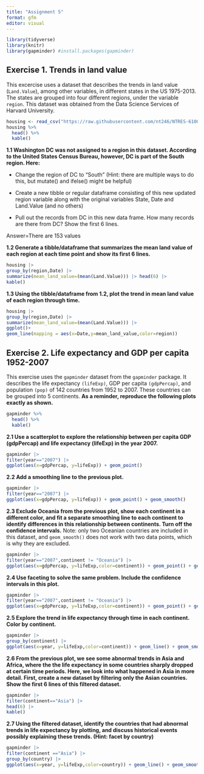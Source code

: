 ```yaml
---
title: "Assignment 5"
format: gfm
editor: visual
---
```


```r
library(tidyverse)
library(knitr)
library(gapminder) #install.packages(gapminder)
```

## **Exercise 1. Trends in land value**

This excercise uses a dataset that describes the trends in land value (`Land.Value`), among other variables, in different states in the US 1975-2013. The states are grouped into four different regions, under the variable `region`. This dataset was obtained from the Data Science Services of Harvard University.

```r
housing <- read_csv("https://raw.githubusercontent.com/nt246/NTRES-6100-data-science/master/datasets/landdata_states.csv")
housing %>%
  head() %>% 
  kable() 
```

**1.1 Washington DC was not assigned to a region in this dataset. According to the United States Census Bureau, however, DC is part of the South region. Here:**

-   Change the region of DC to "South" (Hint: there are multiple ways to do this, but mutate() and ifelse() might be helpful)

-   Create a new tibble or regular dataframe consisting of this new updated region variable along with the original variables State, Date and Land.Value (and no others)

-   Pull out the records from DC in this new data frame. How many records are there from DC? Show the first 6 lines.



Answer=There are 153 values

**1.2 Generate a tibble/dataframe that summarizes the mean land value of each region at each time point and show its first 6 lines.**

```r
housing |> 
group_by(region,Date) |> 
summarize(mean_land_value=(mean(Land.Value))) |> head(6) |> 
kable()
```

**1.3 Using the tibble/dataframe from 1.2, plot the trend in mean land value of each region through time.**

```r
housing |> 
group_by(region,Date) |> 
summarize(mean_land_value=(mean(Land.Value))) |>
ggplot()+
geom_line(mapping = aes(x=Date,y=mean_land_value,color=region)) 
```

## **Exercise 2. Life expectancy and GDP per capita 1952-2007**

This exercise uses the `gapminder` dataset from the `gapminder` package. It describes the life expectancy `(lifeExp)`, GDP per capita `(gdpPercap)`, and population `(pop)` of 142 countries from 1952 to 2007. These countries can be grouped into 5 continents. **As a reminder, reproduce the following plots exactly as shown.**

```r
gapminder %>% 
  head() %>% 
  kable()
```

**2.1 Use a scatterplot to explore the relationship between per capita GDP (gdpPercap) and life expectancy (lifeExp) in the year 2007.**

```r
gapminder |> 
filter(year=="2007") |> 
ggplot(aes(x=gdpPercap, y=lifeExp)) + geom_point()
```

**2.2 Add a smoothing line to the previous plot.**

```r
gapminder |> 
filter(year=="2007") |> 
ggplot(aes(x=gdpPercap, y=lifeExp)) + geom_point() + geom_smooth()
```

**2.3 Exclude Oceania from the previous plot, show each continent in a different color, and fit a separate smoothing line to each continent to identify differences in this relationship between continents. Turn off the confidence intervals.**
Note: only two Oceanian countries are included in this dataset, and `geom_smooth()` does not work with two data points, which is why they are excluded.

```r
gapminder |> 
filter(year=="2007",continent != "Oceania") |> 
ggplot(aes(x=gdpPercap, y=lifeExp,color=continent)) + geom_point() + geom_smooth(se=FALSE)
```

**2.4 Use faceting to solve the same problem. Include the confidence intervals in this plot.**

```r
gapminder |> 
filter(year=="2007",continent != "Oceania") |> 
ggplot(aes(x=gdpPercap, y=lifeExp,color=continent)) + geom_point() + geom_smooth()+facet_wrap(~continent,nrow = 2)
```

**2.5 Explore the trend in life expectancy through time in each continent. Color by continent.**

```r
gapminder |> 
group_by(continent) |> 
ggplot(aes(x=year, y=lifeExp,color=continent)) + geom_line() + geom_smooth(method = "lm", se = FALSE) + facet_wrap(~continent,nrow = 2)
```

**2.6 From the previous plot, we see some abnormal trends in Asia and Africa, where the the life expectancy in some countries sharply dropped at certain time periods. Here, we look into what happened in Asia in more detail. First, create a new dataset by filtering only the Asian countries. Show the first 6 lines of this filtered dataset.**

```r
gapminder |> 
filter(continent=="Asia") |> 
head(6) |> 
kable()
```

**2.7 Using the filtered dataset, identify the countries that had abnormal trends in life expectancy by plotting, and discuss historical events possibly explaining these trends. (Hint: facet by country)**

```r
gapminder |> 
filter(continent =="Asia") |>
group_by(country) |> 
ggplot(aes(x=year, y=lifeExp,color=country)) + geom_line() + geom_smooth(method = "lm", se = FALSE) + facet_wrap(~country,nrow = 33)
```


